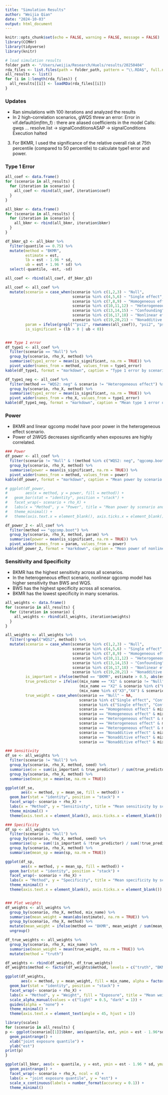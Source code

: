 ```yaml
---
title: "Simulation Results"
author: "Weijia Qian"
date: "2024-10-03"
output: html_document
---
```


```r
knitr::opts_chunk$set(echo = FALSE, warning = FALSE, message = FALSE)
library(CCMHr)
library(tidyverse)
library(knitr)

# load simulation results
folder_path <- "/Users/weijia/Research/Huels/results/20250404"
rda_files <- list.files(path = folder_path, pattern = "\\.RDA$", full.names = TRUE)
all_results <- list()
for (i in 1:length(rda_files)) {
  all_results[[i]] <- loadRDa(rda_files[[i]])
}
```

### Updates
- Ran simulations with 100 iterations and analyzed the results
- In 2 high-correlation scenarios, gWQS threw an error:
Error in vif.default(i$mfit$m_f) : 
  there are aliased coefficients in the model
Calls: gwqs ... resolve.list -> signalConditionsASAP -> signalConditions
Execution halted
3. For BKMR, I used the significance of the relative overall risk at 75th percentile (compared to 50 percentile) to calculate type1 error and power.

### Type 1 Error
```r
all_coef <- data.frame()
for (scenario in all_results) {
  for (iteration in scenario) {
    all_coef <- rbind(all_coef, iteration$coef)
  }
}

all_bkmr <- data.frame()
for (scenario in all_results) {
  for (iteration in scenario) {
    all_bkmr <- rbind(all_bkmr, iteration$bkmr)
  }
}

df_bkmr_q3 <- all_bkmr %>%
  filter(quantile == 0.75) %>%
  mutate(method = "BKMR",
         estimate = est,
         lb = est - 1.96 * sd,
         ub = est + 1.96 * sd) %>%
  select(-quantile, -est, -sd)

all_coef <- rbind(all_coef, df_bkmr_q3)

all_coef <- all_coef %>%
  mutate(scenario = case_when(scenario %in% c(1,2,3) ~ "Null",
                              scenario %in% c(4,5,6) ~ "Single effect",
                              scenario %in% c(7,8,9) ~ "Homogeneous effect",
                              scenario %in% c(10,11,12) ~ "Heterogeneous effect",
                              scenario %in% c(13,14,15) ~ "Confounding",
                              scenario %in% c(16,17,18) ~ "Nonlinear effect",
                              scenario %in% c(19,20,21) ~ "Nonadditive effect"),
         param = ifelse(grepl("^psi2", rownames(all_coef)), "psi2", "psi1"),
         is_significant = (lb > 0 | ub < 0))


### Type 1 error
df_type1 <- all_coef %>%
  filter(scenario == "Null") %>%
  group_by(scenario, rho_X, method) %>%
  summarise(type1_error = mean(is_significant, na.rm = TRUE)) %>%
  pivot_wider(names_from = method, values_from = type1_error)
kable(df_type1, format = "markdown", caption = "Type 1 error by scenario and method")

df_type1_neg <- all_coef %>%
  filter(method == "WQS2: neg" & scenario != "Heterogeneous effect") %>%
  group_by(scenario, rho_X, method) %>%
  summarise(type1_error = mean(is_significant, na.rm = TRUE)) %>%
  pivot_wider(names_from = rho_X, values_from = type1_error)
kable(df_type1_neg, format = "markdown", caption = "Mean type 1 error of 2iWQS negative index")
```

### Power
- BKMR and linear qgcomp model have poor power in the heterogeneous effect scenario.
- Power of 2iWQS decreases significantly when exposures are highly correlated.

```r
### Power
df_power <- all_coef %>%
  filter(scenario != "Null" & !(method %in% c("WQS2: neg", "qgcomp.boot"))) %>%
  group_by(scenario, rho_X, method) %>%
  summarise(power = mean(is_significant, na.rm = TRUE)) %>%
  pivot_wider(names_from = method, values_from = power)
kable(df_power, format = "markdown", caption = "Mean power by scenario and method")

# ggplot(df_power, 
#        aes(x = method, y = power, fill = method)) +
#   geom_bar(stat = "identity", position = "stack") +
#   facet_wrap(~ scenario + rho_X) +                           
#   labs(x = "Method", y = "Power", title = "Mean power by scenario and method") +
#   theme_minimal() +
#   theme(axis.text.x = element_blank(), axis.ticks.x = element_blank())

df_power_2 <- all_coef %>%
  filter(method == "qgcomp.boot") %>%
  group_by(scenario, rho_X, method, param) %>%
  summarise(power = mean(is_significant, na.rm = TRUE)) %>%
  pivot_wider(names_from = param, values_from = power)
kable(df_power_2, format = "markdown", caption = "Mean power of nonlinear qgcomp model")
```

### Sensitivity and Specificity
- BKMR has the highest sensitivity across all scenarios.
- In the heterogeneous effect scenario, nonlinear qgcomp model has higher sensitivity than BWS and WQS.
- BWS has the highest specificity across all scenarios.
- BKMR has the lowest specificity in many scenarios.
```r
all_weights <- data.frame()
for (scenario in all_results) {
  for (iteration in scenario) {
    all_weights <- rbind(all_weights, iteration$weights)
  }
}

all_weights <- all_weights %>%
  filter(!grepl("WQS2", method)) %>%
  mutate(scenario = case_when(scenario %in% c(1,2,3) ~ "Null",
                              scenario %in% c(4,5,6) ~ "Single effect",
                              scenario %in% c(7,8,9) ~ "Homogeneous effect",
                              scenario %in% c(10,11,12) ~ "Heterogeneous effect",
                              scenario %in% c(13,14,15) ~ "Confounding",
                              scenario %in% c(16,17,18) ~ "Nonlinear effect",
                              scenario %in% c(19,20,21) ~ "Nonadditive effect"),
         is_important = ifelse(method == "BKMR", estimate > 0.5, abs(estimate) > 0.2),
         true_predictor = ifelse((mix_name == "X1" & scenario != "Null")|
                                 (mix_name == "X2" & scenario %in% c("Homogeneous effect", "Heterogeneous effect", "Nonadditive effect")) |
                                 (mix_name %in% c("X3","X4") & scenario == "Homogeneous effect"), TRUE, FALSE),
         true_weight = case_when(scenario == "Null" ~ NA,
                                 scenario %in% c("Single effect", "Confounding", "Nonlinear effect") & mix_name == "X1" ~ 1,
                                 scenario %in% c("Single effect", "Confounding", "Nonlinear effect") & mix_name != "X1" ~ 0,
                                 scenario == "Homogeneous effect" & mix_name != "X5" ~ 0.25,
                                 scenario == "Homogeneous effect" & mix_name == "X5" ~ 0,
                                 scenario == "Heterogeneous effect" & mix_name == "X1" ~ 0.625,
                                 scenario == "Heterogeneous effect" & mix_name == "X2" ~ 0.375,
                                 scenario == "Heterogeneous effect" & mix_name %in% c("X3","X4","X5") ~ 0,
                                 scenario == "Nonadditive effect" & mix_name == "X1" ~ 0.625,
                                 scenario == "Nonadditive effect" & mix_name == "X2" ~ 0.375,
                                 scenario == "Nonadditive effect" & mix_name %in% c("X3","X4","X5") ~ 0))

### Sensitivity
df_se <- all_weights %>%
  filter(scenario != "Null") %>%
  group_by(scenario, rho_X, method, seed) %>%
  summarise(se = sum(is_important & true_predictor) / sum(true_predictor))  %>%
  group_by(scenario, rho_X, method) %>%
  summarise(mean_se = mean(se, na.rm = TRUE))

ggplot(df_se, 
       aes(x = method, y = mean_se, fill = method)) +
  geom_bar(stat = "identity", position = "stack") +
  facet_wrap(~ scenario + rho_X) +                           
  labs(x = "Method", y = "Sensitivity", title = "Mean sensitivity by scenario and method") +
  theme_minimal() +
  theme(axis.text.x = element_blank(), axis.ticks.x = element_blank())

### Specificity
df_sp <- all_weights %>%
  filter(scenario != "Null") %>%
  group_by(scenario, rho_X, method, seed) %>%
  summarise(sp = sum(!is_important & !true_predictor) / sum(!true_predictor))  %>%
  group_by(scenario, rho_X, method) %>%
  summarise(mean_sp = mean(sp, na.rm = TRUE))

ggplot(df_sp, 
       aes(x = method, y = mean_sp, fill = method)) +
  geom_bar(stat = "identity", position = "stack") +
  facet_wrap(~ scenario + rho_X) +                           
  labs(x = "Method", y = "Specificity", title = "Mean specificity by scenario and method") +
  theme_minimal() +
  theme(axis.text.x = element_blank(), axis.ticks.x = element_blank())


### Plot weights
df_weights <- all_weights %>%
  group_by(scenario, rho_X, method, mix_name) %>%
  summarise(mean_weight = mean(abs(estimate), na.rm = TRUE)) %>%
  group_by(scenario, rho_X, method) %>%
  mutate(mean_weight = ifelse(method == "BKMR", mean_weight / sum(mean_weight), mean_weight)) %>%
  ungroup()

df_true_weights <- all_weights %>%
  group_by(scenario, rho_X, mix_name) %>%
  summarise(mean_weight = mean(true_weight, na.rm = TRUE)) %>%
  mutate(method = "truth")

df_weights <- rbind(df_weights, df_true_weights)
df_weights$method <- factor(df_weights$method, levels = c("truth", "BKMR", "BWS", "qgcomp.noboot", "WQS"))

ggplot(df_weights, 
       aes(x = method, y = mean_weight, fill = mix_name, alpha = factor(ifelse(scenario == "Null", "light", "dark")))) +
  geom_bar(stat = "identity", position = "stack") +  
  facet_wrap(~ scenario + rho_X) +                           
  labs(x = "Method", y = "Weight", fill = "Exposure", title = "Mean weights by scenario and method") +
  scale_alpha_manual(values = c("light" = 0.5, "dark" = 1)) + 
  guides(alpha = "none") + 
  theme_minimal() +
  theme(axis.text.x = element_text(angle = 45, hjust = 1))
```

```r
library(scales)
for (scenario in all_results) {
p <- ggplot(scenario[[1]]$bkmr, aes(quantile, est, ymin = est - 1.96*sd, ymax = est + 1.96*sd)) +
  geom_pointrange() + 
  xlab("joint exposure quantile") +
  ylab("est")
print(p)
}

ggplot(all_bkmr, aes(x = quantile, y = est, ymin = est - 1.96 * sd, ymax = est + 1.96 * sd)) +
  geom_pointrange() + 
  facet_wrap(~ scenario + rho_X, ncol = 4) +
  labs(x = "joint exposure quantile", y = "est") +
  scale_x_continuous(labels = number_format(accuracy = 0.1)) +
  theme_minimal()
```


